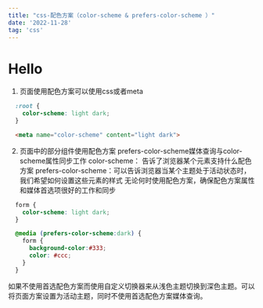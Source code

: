 ```yaml
---
title: "css-配色方案（color-scheme & prefers-color-scheme ）"
date: '2022-11-28'
tag: 'css'
---
```


# Hello <Planet />
1. 页面使用配色方案可以使用css或者meta
```css
  :root {
    color-scheme: light dark;
  }
```

```html
  <meta name="color-scheme" content="light dark">
```

2. 页面中的部分组件使用配色方案
prefers-color-scheme媒体查询与color-scheme属性同步工作
color-scheme： 告诉了浏览器某个元素支持什么配色方案
prefers-color-scheme：可以告诉浏览器当某个主题处于活动状态时，我们希望如何设置这些元素的样式
无论何时使用配色方案，确保配色方案属性和媒体首选项很好的工作和同步
```css
  form {
    color-scheme: light dark;
  }

  @media (prefers-color-scheme:dark) {
    form {
      background-color:#333;
      color: #ccc;
    }
  }
```

如果不使用首选配色方案而使用自定义切换器来从浅色主题切换到深色主题。可以将页面方案设置为活动主题，同时不使用首选配色方案媒体查询。


